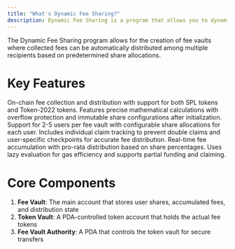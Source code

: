 ```yaml
---
title: "What's Dynamic Fee Sharing?"
description: Dynamic Fee Sharing is a program that allows you to dynamically configure sharing of fees.
---
```


The Dynamic Fee Sharing program allows for the creation of fee vaults where collected fees can be automatically distributed among multiple recipients based on predetermined share allocations. 

# Key Features

<CardGroup cols={1}>
  <Card title="Secure Fee Management" icon="shield-check" iconType="solid">
    On-chain fee collection and distribution with support for both SPL tokens and Token-2022 tokens. Features precise mathematical calculations with overflow protection and immutable share configurations after initialization.
  </Card>
  <Card title="Multi-User Support" icon="users" iconType="solid">
    Support for 2-5 users per fee vault with configurable share allocations for each user. Includes individual claim tracking to prevent double claims and user-specific checkpoints for accurate fee distribution.
  </Card>
  <Card title="Flexible Fee Distribution" icon="coins" iconType="solid">
    Real-time fee accumulation with pro-rata distribution based on share percentages. Uses lazy evaluation for gas efficiency and supports partial funding and claiming.
  </Card>
</CardGroup>

# Core Components

1. **Fee Vault**: The main account that stores user shares, accumulated fees, and distribution state
2. **Token Vault**: A PDA-controlled token account that holds the actual fee tokens
3. **Fee Vault Authority**: A PDA that controls the token vault for secure transfers